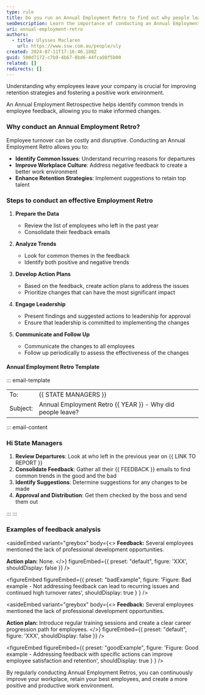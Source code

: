 ```yaml
---
type: rule
title: Do you run an Annual Employment Retro to find out why people leave?
seoDescription: Learn the importance of conducting an Annual Employment Retrospective to understand why employees leave and improve retention strategies
uri: annual-employment-retro
authors:
  - title: Ulysses Maclaren
    url: https://www.ssw.com.au/people/uly
created: 2024-07-11T17:16:46.180Z
guid: 500d7172-c7b9-4b67-8bd6-44fca98f5b00
related: []
redirects: []
---
```


Understanding why employees leave your company is crucial for improving retention strategies and fostering a positive work environment.

An Annual Employment Retrospective helps identify common trends in employee feedback, allowing you to make informed changes.
### Why conduct an Annual Employment Retro?

Employee turnover can be costly and disruptive. Conducting an Annual Employment Retro allows you to:

* **Identify Common Issues**: Understand recurring reasons for departures
* **Improve Workplace Culture**: Address negative feedback to create a better work environment
* **Enhance Retention Strategies**: Implement suggestions to retain top talent

### Steps to conduct an effective Employment Retro

1. **Prepare the Data**
   * Review the list of employees who left in the past year
   * Consolidate their feedback emails

2. **Analyze Trends**
   * Look for common themes in the feedback
   * Identify both positive and negative trends

3. **Develop Action Plans**
   * Based on the feedback, create action plans to address the issues
   * Prioritize changes that can have the most significant impact

4. **Engage Leadership**
   * Present findings and suggested actions to leadership for approval
   * Ensure that leadership is committed to implementing the changes

5. **Communicate and Follow Up**
   * Communicate the changes to all employees
   * Follow up periodically to assess the effectiveness of the changes

#### Annual Employment Retro Template

::: email-template

|          |     |
| -------- | --- |
| To:      | {{ STATE MANAGERS }} |
| Subject: | Annual Employment Retro {{ YEAR }} - Why did people leave? |

::: email-content

### Hi State Managers

1. **Review Departures**: Look at who left in the previous year on {{ LINK TO REPORT }}
2. **Consolidate Feedback**: Gather all their {{ FEEDBACK }} emails to find common trends in the good and the bad
3. **Identify Suggestions**: Determine suggestions for any changes to be made
4. **Approval and Distribution**: Get them checked by the boss and send them out

:::
:::

### Examples of feedback analysis

<asideEmbed
  variant="greybox"
  body={<>
    **Feedback:** Several employees mentioned the lack of professional development opportunities.

**Action plan:** None.
  </>}
  figureEmbed={{
    preset: "default",
    figure: 'XXX',
    shouldDisplay: false
  }}
/>

<figureEmbed figureEmbed={{
  preset: "badExample",
  figure: 'Figure: Bad example - Not addressing feedback can lead to recurring issues and continued high turnover rates',
  shouldDisplay: true
} } />


<asideEmbed
  variant="greybox"
  body={<>
    **Feedback:** Several employees mentioned the lack of professional development opportunities.

**Action plan:** Introduce regular training sessions and create a clear career progression path for employees.
  </>}
  figureEmbed={{
    preset: "default",
    figure: 'XXX',
    shouldDisplay: false
  }}
/>

<figureEmbed figureEmbed={{
  preset: "goodExample",
  figure: 'Figure: Good example - Addressing feedback with specific actions can improve employee satisfaction and retention',
  shouldDisplay: true
} } />


By regularly conducting Annual Employment Retros, you can continuously improve your workplace, retain your best employees, and create a more positive and productive work environment.